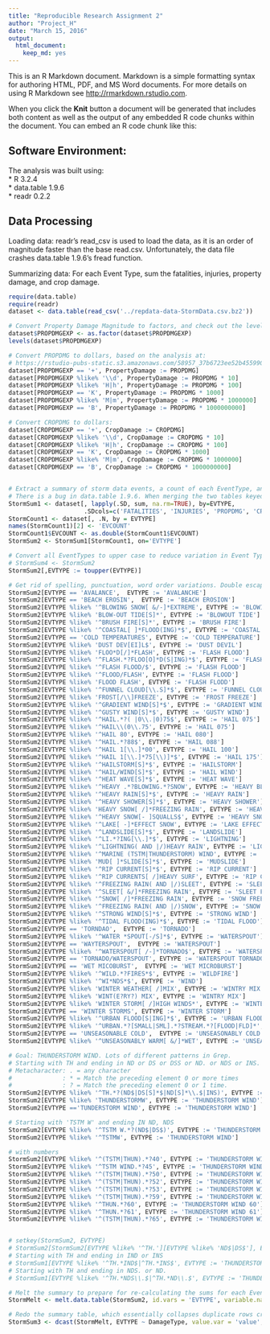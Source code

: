 ```yaml
---
title: "Reproducible Research Assignment 2"
author: "Project_H"
date: "March 15, 2016"
output: 
  html_document:
    keep_md: yes
---
```


This is an R Markdown document. Markdown is a simple formatting syntax for authoring HTML, PDF, and MS Word documents. For more details on using R Markdown see <http://rmarkdown.rstudio.com>.

When you click the **Knit** button a document will be generated that includes both content as well as the output of any embedded R code chunks within the document. You can embed an R code chunk like this:

## Software Environment:
The analysis was built using:  
* R 3.2.4  
* data.table 1.9.6  
* readr 0.2.2

## Data Processing
Loading data: readr's read_csv is used to load the data, as it is an order of magnitude faster than the base read.csv. Unfortunately, the data file crashes data.table 1.9.6's fread function.

Summarizing data: For each Event Type, sum the fatalities, injuries, property damage, and crop damage.
```r
require(data.table)
require(readr)
dataset <- data.table(read_csv('../repdata-data-StormData.csv.bz2'))

# Convert Property Damage Magnitude to factors, and check out the levels in this variable.
dataset$PROPDMGEXP <- as.factor(dataset$PROPDMGEXP)
levels(dataset$PROPDMGEXP)

# Convert PROPDMG to dollars, based on the analysis at:
# https://rstudio-pubs-static.s3.amazonaws.com/58957_37b6723ee52b455990e149edde45e5b6.html
dataset[PROPDMGEXP == '+', PropertyDamage := PROPDMG]
dataset[PROPDMGEXP %like% '\\d', PropertyDamage := PROPDMG * 10]
dataset[PROPDMGEXP %like% 'H|h', PropertyDamage := PROPDMG * 100]
dataset[PROPDMGEXP == 'K', PropertyDamage := PROPDMG * 1000]
dataset[PROPDMGEXP %like% 'M|m', PropertyDamage := PROPDMG * 1000000]
dataset[PROPDMGEXP == 'B', PropertyDamage := PROPDMG * 1000000000]

# Convert CROPDMG to dollars:
dataset[CROPDMGEXP == '+', CropDamage := CROPDMG]
dataset[CROPDMGEXP %like% '\\d', CropDamage := CROPDMG * 10]
dataset[CROPDMGEXP %like% 'H|h', CropDamage := CROPDMG * 100]
dataset[CROPDMGEXP == 'K', CropDamage := CROPDMG * 1000]
dataset[CROPDMGEXP %like% 'M|m', CropDamage := CROPDMG * 1000000]
dataset[CROPDMGEXP == 'B', CropDamage := CROPDMG * 1000000000]


# Extract a summary of storm data events, a count of each EventType, and merge the two tables. EVCOUNT is forced to double precision, to suppress downstream warning messages from melt.data.table.
# There is a bug in data.table 1.9.6. When merging the two tables keyed on the EVTYPE column, the merge function does not perfectly preserve the EVTYPE data. That is, 
StormSum1 <- dataset[, lapply(.SD, sum, na.rm=TRUE), by=EVTYPE, 
                     .SDcols=c('FATALITIES', 'INJURIES', 'PROPDMG', 'CROPDMG')]
StormCount1 <- dataset[, .N, by = EVTYPE]
names(StormCount1)[2] <- 'EVCOUNT'
StormCount1$EVCOUNT <- as.double(StormCount1$EVCOUNT)
StormSum2 <- StormSum1[StormCount1, on='EVTYPE']

# Convert all EventTypes to upper case to reduce variation in Event Types
# StormSum4 <- StormSum2 
StormSum2[,EVTYPE := toupper(EVTYPE)]

# Get rid of spelling, punctuation, word order variations. Double escapes for literals are required because the regular expression is passed through data.table to grepl
StormSum2[EVTYPE == 'AVALANCE',  EVTYPE := 'AVALANCHE']
StormSum2[EVTYPE == 'BEACH EROSIN',  EVTYPE := 'BEACH EROSION']
StormSum2[EVTYPE %like% '^BLOWING SNOW[ &/-]*EXTREME', EVTYPE := 'BLOWING SNOW EXTREME WIND CHILL']
StormSum2[EVTYPE %like% 'BLOW-OUT TIDE[S]*', EVTYPE := 'BLOWOUT TIDE']
StormSum2[EVTYPE %like% '^BRUSH FIRE[S]*', EVTYPE := 'BRUSH FIRE']
StormSum2[EVTYPE %like% '^COASTAL[ ]*FLOOD(ING)*$', EVTYPE := 'COASTAL FLOOD']
StormSum2[EVTYPE == 'COLD TEMPERATURES', EVTYPE := 'COLD TEMPERATURE']
StormSum2[EVTYPE %like% 'DUST DEV[EI]L$', EVTYPE := 'DUST DEVIL']
StormSum2[EVTYPE %like% 'FLOO*D[/]*FLASH', EVTYPE := 'FLASH FLOOD']
StormSum2[EVTYPE %like% '^FLASH.*?FLOO[O]*D(S|ING)*$', EVTYPE := 'FLASH FLOOD']
StormSum2[EVTYPE %like% '^FLASH FLOOD/$', EVTYPE := 'FLASH FLOOD']
StormSum2[EVTYPE %like% '^FLOOD/FLASH', EVTYPE := 'FLASH FLOOD']
StormSum2[EVTYPE %like% 'FLOOD FLASH', EVTYPE := 'FLASH FLODD']
StormSum2[EVTYPE %like% '^FUNNEL CLOUD[\\.S]*$', EVTYPE := 'FUNNEL CLOUD']
StormSum2[EVTYPE %like% 'FROST[/\\]FREEZE', EVTYPE := 'FROST FREEZE']
StormSum2[EVTYPE %like% '^GRADIENT WIND[S]*$', EVTYPE := 'GRADIENT WIND']
StormSum2[EVTYPE %like% '^GUSTY WIND[S]*$', EVTYPE := 'GUSTY WIND']
StormSum2[EVTYPE %like% '^HAIL.*?( |0\\.|0)75$', EVTYPE := 'HAIL 075']
StormSum2[EVTYPE %like% '^HAIL\\(0\\.75', EVTYPE := 'HAIL 075']
StormSum2[EVTYPE %like% '^HAIL 80', EVTYPE := 'HAIL 080']
StormSum2[EVTYPE %like% '^HAIL.*?88$', EVTYPE := 'HAIL 088']
StormSum2[EVTYPE %like% '^HAIL 1[\\.]*00', EVTYPE := 'HAIL 100']
StormSum2[EVTYPE %like% '^HAIL 1[\\.]*75[\\)]*$', EVTYPE := 'HAIL 175']
StormSum2[EVTYPE %like% '^HAILSTORM[S]*$', EVTYPE := 'HAILSTORM']
StormSum2[EVTYPE %like% '^HAIL/WIND[S]*$', EVTYPE := 'HAIL WIND']
StormSum2[EVTYPE %like% '^HEAT WAVE[S]*$', EVTYPE := 'HEAT WAVE']
StormSum2[EVTYPE %like% '^HEAVY .*?BLOWING.*?SNOW', EVTYPE := 'HEAVY BLOWING SNOW']
StormSum2[EVTYPE %like% '^HEAVY RAIN[S]*$', EVTYPE := 'HEAVY RAIN']
StormSum2[EVTYPE %like% '^HEAVY SHOWER[S]*$', EVTYPE := 'HEAVY SHOWER']
StormSum2[EVTYPE %like% 'HEAVY SNOW[ /]*FREEZING RAIN', EVTYPE := 'HEAVY SNOW FREEZING RAIN']
StormSum2[EVTYPE %like% '^HEAVY SNOW[- ]SQUALLS$', EVTYPE := 'HEAVY SNOW SQUALL']
StormSum2[EVTYPE %like% '^LAKE[ -]*EFFECT SNOW', EVTYPE := 'LAKE EFFECT SNOW']
StormSum2[EVTYPE %like% '^LANDSLIDE[S]*$', EVTYPE := 'LANDSLIDE']
StormSum2[EVTYPE %like% '^LI.*?ING[\\.]*$', EVTYPE := 'LIGHTNING']
StormSum2[EVTYPE %like% '^LIGHTNING( AND |/)HEAVY RAIN', EVTYPE := 'LIGHTNING HEAVY RAIN']
StormSum2[EVTYPE %like% '^MARINE (TSTM|THUNDERSTORM) WIND', EVTYPE := 'MARINE THUNDERSTORM WIND']
StormSum2[EVTYPE %like% 'MUD[ ]*SLIDE[S]*$', EVTYPE := 'MUDSLIDE']
StormSum2[EVTYPE %like% '^RIP CURRENT[S]*$', EVTYPE := 'RIP CURRENT']
StormSum2[EVTYPE %like% '^RIP CURRENTS[ /]HEAVY SURF', EVTYPE := 'RIP CURRENT HEAVY SURF']
StormSum2[EVTYPE %like% '^FREEZING RAIN( AND |/)SLEET', EVTYPE := 'SLEET FREEZING RAIN']
StormSum2[EVTYPE %like% '^SLEET[ &/]*FREEZING RAIN', EVTYPE := 'SLEET FREEZING RAIN']
StormSum2[EVTYPE %like% '^SNOW[ /]*FREEZING RAIN', EVTYPE := 'SNOW FREEZING RAIN']
StormSum2[EVTYPE %like% '^FREEZING RAIN( AND |/)SNOW', EVTYPE := 'SNOW FREEZING RAIN']
StormSum2[EVTYPE %like% '^STRONG WIND[S]*$', EVTYPE := 'STRONG WIND']
StormSum2[EVTYPE %like% '^TIDAL FLOOD(ING)*$', EVTYPE := 'TIDAL FLOOD']
StormSum2[EVTYPE == 'TORNDAO',  EVTYPE := 'TORNADO']
StormSum2[EVTYPE %like% '^WATER *SPOUT[-/S]*$', EVTYPE := 'WATERSPOUT']
StormSum2[EVTYPE == 'WAYTERSPOUT',  EVTYPE := 'WATERSPOUT']
StormSum2[EVTYPE %like% '^WATERSPOUT[ /-]*TORNADO$', EVTYPE := 'WATERSPOUT TORNADO']
StormSum2[EVTYPE == 'TORNADO/WATERSPOUT', EVTYPE := 'WATERSPOUT TORNADO']
StormSum2[EVTYPE == 'WET MICOBURST',  EVTYPE := 'WET MICROBURST']
StormSum2[EVTYPE %like% '^WILD.*?FIRES*$', EVTYPE := 'WILDFIRE']
StormSum2[EVTYPE %like% '^WI*NDS*$', EVTYPE := 'WIND']
StormSum2[EVTYPE %like% 'WINTER WEATHER[ /]MIX', EVTYPE := 'WINTRY MIX']
StormSum2[EVTYPE %like% 'WINT(E?RY?) MIX', EVTYPE := 'WINTRY MIX']
StormSum2[EVTYPE %like% 'WINTER STORM[ /]HIGH WINDS*', EVTYPE := 'WINTER STORM HIGH WINDS']
StormSum2[EVTYPE == 'WINTER STORMS', EVTYPE := 'WINTER STORM']
StormSum2[EVTYPE %like% '^URBAN FLOOD[S|ING]*$', EVTYPE := 'URBAN FLOODING']
StormSum2[EVTYPE %like% '^URBAN.*?[SMALL|SML].*?STREAM.*?[FLOOD|FLD]*', EVTYPE := 'URBAN SMALL STREAM FLOODING']
StormSum2[EVTYPE == 'UNSEASONABLE COLD',  EVTYPE := 'UNSEASONABLY COLD']
StormSum2[EVTYPE %like% '^UNSEASONABLY WARM[ &/]*WET', EVTYPE := 'UNSEASONABLY WARM WET']

# Goal: THUNDERSTORM WIND. Lots of different patterns in Grep.
# Starting with TH and ending in ND or DS or DSS or ND. or NDS or INS.
# Metacharacter: . = any character
#              : * = Match the preceding element 0 or more times
#              : ? = Match the preceding element 0 or 1 time.
StormSum2[EVTYPE %like% '^TH.*?(ND$|DS[S]*$|ND[S]*\\.$|INS)', EVTYPE := 'THUNDERSTORM WIND']
StormSum2[EVTYPE %like% 'THUNDERSTORMW', EVTYPE := 'THUNDERSTORM WIND']
StormSum2[EVTYPE =='TUNDERSTORM WIND', EVTYPE := 'THUNDERSTORM WIND']

# Starting with 'TSTM W' and ending IN ND, NDS
StormSum2[EVTYPE %like% '^TSTM W.*?(ND$|DS$)', EVTYPE := 'THUNDERSTORM WIND']
StormSum2[EVTYPE %like% '^TSTMW', EVTYPE := 'THUNDERSTORM WIND']

# with numbers
StormSum2[EVTYPE %like% '^(TSTM|THUN).*?40', EVTYPE := 'THUNDERSTORM WIND 40']
StormSum2[EVTYPE %like% '^TSTM WIND.*?45', EVTYPE := 'THUNDERSTORM WIND 45']
StormSum2[EVTYPE %like% '^(TSTM|THUN).*?50', EVTYPE := 'THUNDERSTORM WIND 50']
StormSum2[EVTYPE %like% '^(TSTM|THUN).*?52', EVTYPE := 'THUNDERSTORM WIND 52']
StormSum2[EVTYPE %like% '^(TSTM|THUN).*?53', EVTYPE := 'THUNDERSTORM WIND 53']
StormSum2[EVTYPE %like% '^(TSTM|THUN).*?59', EVTYPE := 'THUNDERSTORM WIND 59']
StormSum2[EVTYPE %like% '^THUN.*?60', EVTYPE := 'THUNDERSTORM WIND 60']
StormSum2[EVTYPE %like% '^THUN.*?61', EVTYPE := 'THUNDERSTORM WIND 61']
StormSum2[EVTYPE %like% '^(TSTM|THUN).*?65', EVTYPE := 'THUNDERSTORM WIND 65']


# setkey(StormSum2, EVTYPE)
# StormSum2[StormSum2[EVTYPE %like% '^TH.'][EVTYPE %like% 'ND$|DS$'], EVTYPE := 'THUNDERSTORM WINDS']
# Starting with TH and ending in IND or INS
# StormSum1[EVTYPE %like% '^TH.*IND$|^TH.*INS$', EVTYPE := 'THUNDERSTORM WINDS']
# Starting with TH and ending in NDS. or ND.
# StormSum1[EVTYPE %like% '^TH.*NDS\\.$|^TH.*ND\\.$', EVTYPE := 'THUNDERSTORM WINDS']

# Melt the summary to prepare for re-calculating the sums for each Event Type.
StormMelt <- melt.data.table(StormSum2, id.vars = 'EVTYPE', variable.name = 'DamageType')

# Redo the summary table, which essentially collapses duplicate rows created by correcting spelling and punctuation variations in EventType.
StormSum3 <- dcast(StormMelt, EVTYPE ~ DamageType, value.var = 'value', fun.aggregate = sum )

```

## 


